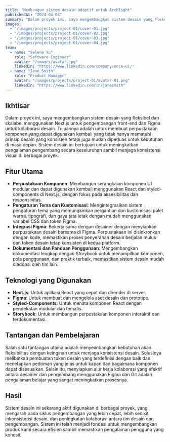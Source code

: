 ---
title: "Membangun sistem desain adaptif untuk Archlight"
publishedAt: "2024-04-08"
summary: "Dalam proyek ini, saya mengembangkan sistem desain yang fleksibel dan skalabel menggunakan Next.js untuk pengembangan front-end dan Figma untuk kolaborasi desain."
images:
  - "/images/projects/project-01/cover-01.jpg"
  - "/images/projects/project-01/cover-02.jpg"
  - "/images/projects/project-01/cover-03.jpg"
  - "/images/projects/project-01/cover-04.jpg"
team:
  - name: "Selene Yu"
    role: "Software Engineer"
    avatar: "/images/avatar.jpg"
    linkedIn: "https://www.linkedin.com/company/once-ui/"
  - name: "Jane Smith"
    role: "Product Manager"
    avatar: "/images/projects/project-01/avatar-01.png"
    linkedIn: "https://www.linkedin.com/in/janesmith"
---

## Ikhtisar

Dalam proyek ini, saya mengembangkan sistem desain yang fleksibel dan skalabel menggunakan Next.js untuk pengembangan front-end dan Figma untuk kolaborasi desain. Tujuannya adalah untuk membuat perpustakaan komponen yang dapat digunakan kembali yang tidak hanya mematuhi prinsip desain yang konsisten tetapi juga mudah diperluas untuk kebutuhan di masa depan. Sistem desain ini bertujuan untuk meningkatkan pengalaman pengembang secara keseluruhan sambil menjaga konsistensi visual di berbagai proyek.

## Fitur Utama

- **Perpustakaan Komponen**: Membangun serangkaian komponen UI modular dan dapat digunakan kembali menggunakan React dan styled-components di Next.js, dengan fokus pada aksesibilitas dan responsivitas.
- **Pengaturan Tema dan Kustomisasi**: Mengintegrasikan sistem pengaturan tema yang memungkinkan pergantian dan kustomisasi palet warna, tipografi, dan gaya tata letak dengan mudah menggunakan variabel CSS dan token Figma.
- **Integrasi Figma**: Bekerja sama dengan desainer dengan menyiapkan perpustakaan desain bersama di Figma. Perpustakaan ini disinkronkan dengan kode, memastikan proses penyerahan desain berjalan mulus dan token desain tetap konsisten di kedua platform.
- **Dokumentasi dan Panduan Penggunaan**: Mengembangkan dokumentasi lengkap dengan Storybook untuk menampilkan komponen, pola penggunaan, dan praktik terbaik, memastikan sistem desain mudah diadopsi oleh tim lain.

## Teknologi yang Digunakan

- **Next.js**: Untuk aplikasi React yang cepat dan dirender di server.
- **Figma**: Untuk membuat dan mengelola aset desain dan prototipe.
- **Styled-Components**: Untuk menata komponen React dengan pendekatan modular dan tematis.
- **Storybook**: Untuk membangun perpustakaan komponen interaktif dan terdokumentasi.

## Tantangan dan Pembelajaran

Salah satu tantangan utama adalah menyeimbangkan kebutuhan akan fleksibilitas dengan keinginan untuk menjaga konsistensi desain. Solusinya melibatkan pembuatan token desain yang terdefinisi dengan baik dan menetapkan pedoman yang jelas untuk kapan dan bagaimana komponen dapat disesuaikan. Selain itu, menyiapkan alur kerja kolaborasi yang efektif antara desainer dan pengembang menggunakan Figma dan Git adalah pengalaman belajar yang sangat meningkatkan prosesnya.

## Hasil

Sistem desain ini sekarang aktif digunakan di berbagai proyek, yang mengarah pada siklus pengembangan yang lebih cepat, lebih sedikit inkonsistensi desain, dan peningkatan kolaborasi antara tim desain dan pengembangan. Sistem ini telah menjadi fondasi untuk mengembangkan produk kami secara efisien sambil memastikan pengalaman pengguna yang kohesif.